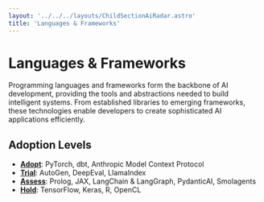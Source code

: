 ```yaml
---
layout: '../../../layouts/ChildSectionAiRadar.astro'
title: 'Languages & Frameworks'
---
```



# Languages & Frameworks

Programming languages and frameworks form the backbone of AI development, providing the tools and abstractions needed to build intelligent systems. From established libraries to emerging frameworks, these technologies enable developers to create sophisticated AI applications efficiently.

<SingleQuadrantData quadrantName='languages-frameworks' />

## Adoption Levels

- **[Adopt](/ai-radar/languages-frameworks/adopt)**: PyTorch, dbt, Anthropic Model Context Protocol
- **[Trial](/ai-radar/languages-frameworks/trial)**: AutoGen, DeepEval, LlamaIndex
- **[Assess](/ai-radar/languages-frameworks/assess)**: Prolog, JAX, LangChain & LangGraph, PydanticAI, Smolagents
- **[Hold](/ai-radar/languages-frameworks/hold)**: TensorFlow, Keras, R, OpenCL
